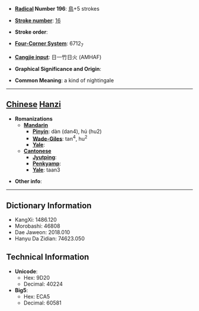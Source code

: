 * '''[[Wiktionary:Chinese radical index| Radical]] Number 196''': [[Wiktionary:Chinese radical index 鳥|鳥]]+5 strokes

* '''[[Wiktionary:Chinese total strokes index|Stroke number]]''': [[Wiktionary:Chinese total strokes index 16|16]]

* '''Stroke order''': 

* '''[[Wiktionary:Chinese four corner index|Four-Corner System]]''': 6712<sub>7</sub>

* '''[[Wiktionary:Chinese Cangjie index|Cangjie input]]''': 日一竹日火 (AMHAF)

* '''Graphical Significance and Origin''': 

* '''Common Meaning''': a kind of nightingale

----

== [[Chinese]] [[Hanzi]] ==

* '''Romanizations'''
** '''[[Mandarin]]'''
*** '''[[Pinyin]]''': dàn (dan4), hú (hu2)
*** '''[[Wade-Giles]]''': tan<sup>4</sup>, hu<sup>2</sup>
*** '''[[Yale]]''': 
** '''[[Cantonese]]'''
*** '''[[Jyutping]]''':
*** '''[[Penkyamp]]''': 
*** '''[[Yale]]''': taan3

* '''Other info''': 

----

== Dictionary Information ==

* KangXi: 1486.120
* Morobashi: 46808
* Dae Jaweon: 2018.010
* Hanyu Da Zidian: 74623.050

== Technical Information ==

* '''Unicode''':
** Hex: 9D20
** Decimal: 40224
* '''Big5''':
** Hex: ECA5
** Decimal: 60581